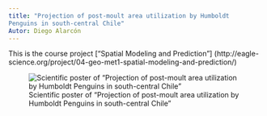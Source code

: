 ```yaml
---
title: "Projection of post-moult area utilization by Humboldt
Penguins in south-central Chile"
Autor: Diego Alarcón
---
```


This is the course project ["Spatial Modeling and Prediction"] (http://eagle-science.org/project/04-geo-met1-spatial-modeling-and-prediction/)

![Scientific poster of "Projection of post-moult area utilization by Humboldt
Penguins in south-central Chile"](https://github.com/diegoalarc/Spatial_Modeling_and_Prediction/blob/master/Products/Poster_Humboldt_Penguins_DiegoAlarcon.png?raw=true)